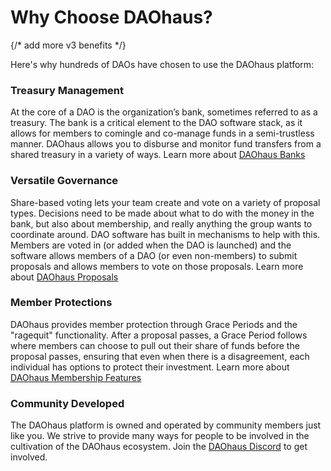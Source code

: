 # Why Choose DAOhaus?

{/* add more v3 benefits */}

Here's why hundreds of DAOs have chosen to use the DAOhaus platform:

### **Treasury Management**

At the core of a DAO is the organization’s bank, sometimes referred to as a treasury. The bank is a critical element to the DAO software stack, as it allows for members to comingle and co-manage funds in a semi-trustless manner. DAOhaus allows you to disburse and monitor fund transfers from a shared treasury in a variety of ways. Learn more about [DAOhaus Banks](/docs/users/treasury)

### **Versatile Governance**

Share-based voting lets your team create and vote on a variety of proposal types. Decisions need to be made about what to do with the money in the bank, but also about membership, and really anything the group wants to coordinate around. DAO software has built in mechanisms to help with this. Members are voted in (or added when the DAO is launched) and the software allows members of a DAO (or even non-members) to submit proposals and allows members to vote on those proposals. Learn more about [DAOhaus Proposals](/docs/users/proposals)

### **Member Protections**

DAOhaus provides member protection through Grace Periods and the "ragequit" functionality. After a proposal passes, a Grace Period follows where members can choose to pull out their share of funds before the proposal passes, ensuring that even when there is a disagreement, each individual has options to protect their investment. Learn more about [DAOhaus Membership Features](/docs/users/membership)

### **Community Developed**

The DAOhaus platform is owned and operated by community members just like you. We strive to provide many ways for people to be involved in the cultivation of the DAOhaus ecosystem. Join the [DAOhaus Discord](https://discord.gg/daohaus) to get involved.
